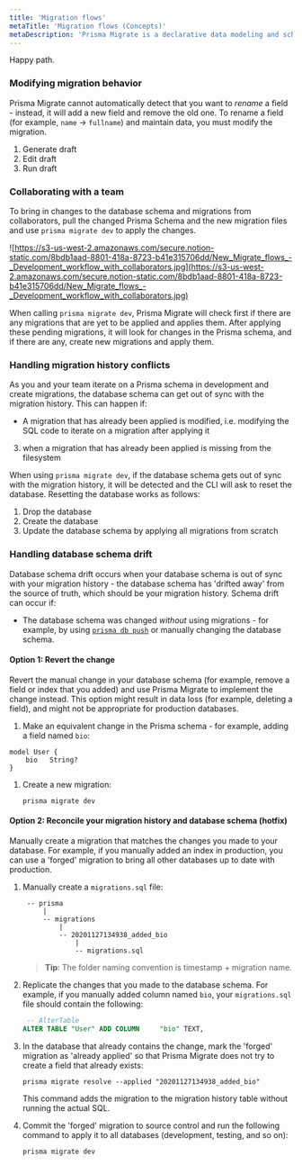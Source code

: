 ```yaml
---
title: 'Migration flows'
metaTitle: 'Migration flows (Concepts)'
metaDescription: 'Prisma Migrate is a declarative data modeling and schema migration tool that is available via the Prisma CLI.'
---
```


<TopBlock>

Happy path.

</TopBlock>

### Modifying migration behavior

Prisma Migrate cannot automatically detect that you want to _rename_ a field - instead, it will add a new field and remove the old one. To rename a field (for example, `name` &rarr; `fullname`) and maintain data, you must modify the migration.

1. Generate draft
2. Edit draft
3. Run draft

### Collaborating with a team

To bring in changes to the database schema and migrations from collaborators, pull the changed  Prisma Schema and the new migration files and use `prisma migrate dev` to apply the changes.

![https://s3-us-west-2.amazonaws.com/secure.notion-static.com/8bdb1aad-8801-418a-8723-b41e315706dd/New_Migrate_flows_-_Development_workflow_with_collaborators.jpg](https://s3-us-west-2.amazonaws.com/secure.notion-static.com/8bdb1aad-8801-418a-8723-b41e315706dd/New_Migrate_flows_-_Development_workflow_with_collaborators.jpg)

When calling `prisma migrate dev`, Prisma Migrate will check first if there are any migrations that are yet to be applied and applies them. After applying these pending migrations, it will look for changes in the Prisma schema, and if there are any, create new migrations and apply them.

### Handling migration history conflicts

As you and your team iterate on a Prisma schema in development and create migrations, the database schema can get out of sync with the migration history. This can happen if:


* A migration that has already been applied is modified, i.e. modifying the SQL code to iterate on a migration after applying it
3. when a migration that has already been applied is missing from the filesystem

When using `prisma migrate dev`, if the database schema gets out of sync with the migration history, it will be detected and the CLI will ask to reset the database. Resetting the database works as follows:

1. Drop the database
2. Create the database
3. Update the database schema by applying all migrations from scratch

### Handling database schema drift

Database schema drift occurs when your database schema is out of sync with your migration history - the database schema has 'drifted away' from the source of truth, which should be your migration history. Schema drift can occur if:

* The database schema was changed _without_ using migrations - for example, by using [`prisma db push`](../../reference/api-reference/command-reference#db-push) or manually changing the database schema.

#### Option 1: Revert the change

Revert the manual change in your database schema (for example, remove a field or index that you added) and use Prisma Migrate to implement the change instead. This option might result in data loss (for example, deleting a field), and might not be appropriate for production databases.

1. Make an equivalent change in the Prisma schema - for example, adding a field named `bio`:

  ```prisma
  model User {
      bio   String?
  }
  ```

1. Create a new migration:

   ```terminal
   prisma migrate dev
   ```

#### Option 2: Reconcile your migration history and database schema (hotfix)

Manually create a migration that matches the changes you made to your database. For example, if you manually added an index in production, you can use a 'forged' migration to bring all other databases up to date with production.

1. Manually create a `migrations.sql` file:

   ```  
    -- prisma
        |
        -- migrations 
            |   
            -- 20201127134938_added_bio
                |
                -- migrations.sql
    ```

    > **Tip**: The folder naming convention is timestamp + migration name.

1. Replicate the changes that you made to the database schema. For example, if you manually added column named `bio`, your `migrations.sql` file should contain the following:

    ```sql
     -- AlterTable
    ALTER TABLE "User" ADD COLUMN     "bio" TEXT,
    ```

1. In the database that already contains the change, mark the 'forged' migration as 'already applied' so that Prisma Migrate does not try to create a field that already exists:

   ```terminal
   prisma migrate resolve --applied "20201127134938_added_bio"
   ```

   This command adds the migration to the migration history table without running the actual SQL.

1. Commit the 'forged' migration to source control and run the following command to apply it to all databases (development, testing, and so on):

   ```terminal
   prisma migrate dev
   ```